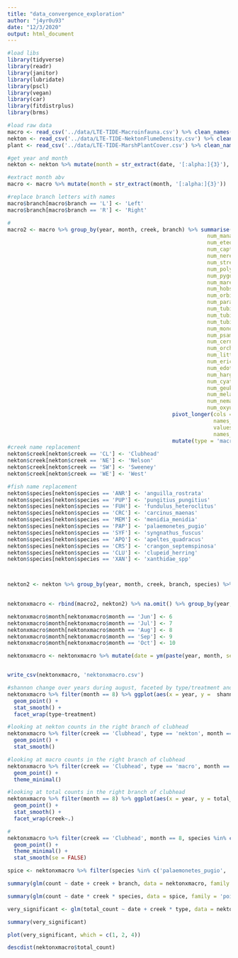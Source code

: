 ```yaml
---
title: "data_convergence_exploration"
author: "j4yr0u93"
date: "12/3/2020"
output: html_document
---
```


```r
#load libs
library(tidyverse)
library(readr)
library(janitor)
library(lubridate)
library(pscl)
library(vegan)
library(car)
library(fitdistrplus)
library(brms)

#load raw data
macro <- read_csv('../data/LTE-TIDE-Macroinfauna.csv') %>% clean_names()
nekton <- read_csv('../data/LTE-TIDE-NektonFlumeDensity.csv') %>% clean_names()
plant <- read_csv('../data/LTE-TIDE-MarshPlantCover.csv') %>% clean_names()

#get year and month
nekton <- nekton %>% mutate(month = str_extract(date, '[:alpha:]{3}'), year = as.double(str_extract(date, '[:digit:]{4}')))

#extract month abv
macro <- macro %>% mutate(month = str_extract(month, '[:alpha:]{3}'))

#replace branch letters with names
macro$branch[macro$branch == 'L'] <- 'Left'
macro$branch[macro$branch == 'R'] <- 'Right'

#
macro2 <- macro %>% group_by(year, month, creek, branch) %>% summarise(num_fabricia_sabella = sum(num_fabricia_sabella),
                                                               num_manayunkia_aestuarina = sum (num_manayunkia_aestuarina),
                                                               num_eteone_heteropoda = sum(num_eteone_heteropoda),
                                                               num_captiella_capitata = sum(num_captiella_capitata),
                                                               num_nereis_diversicolor = sum(num_nereis_diversicolor),
                                                               num_streblospio_benedicti = sum(num_streblospio_benedicti),
                                                               num_polydora_cornuta = sum(num_polydora_cornuta),
                                                               num_pygospio_elegans = sum(num_pygospio_elegans),
                                                               num_marenzelleria_viridis = sum(num_marenzelleria_viridis),
                                                               num_hobsonia_florida = sum(num_hobsonia_florida),
                                                               num_orbiniidae = sum(num_orbiniidae),
                                                               num_paranais_litoralis = sum(num_paranais_litoralis),
                                                               num_tubificoides_benedeni = sum(num_tubificoides_benedeni),
                                                               num_tubificoides_wasselli = sum(num_tubificoides_wasselli),
                                                               num_tubificoides_brownae = sum(num_tubificoides_brownae),
                                                               num_monopylephorus_sp = sum(num_monopylephorus_sp),
                                                               num_psammoryctides_sp = sum(num_psammoryctides_sp),
                                                               num_cernosvitoviella_immota = sum(num_cernosvitoviella_immota),
                                                               num_orchestia_grillus = sum(num_orchestia_grillus),
                                                               num_littorophiloscia_vittata = sum(num_littorophiloscia_vittata),
                                                               num_erichsonella_attenuata = sum(num_erichsonella_attenuata),
                                                               num_edotea_triloba = sum(num_edotea_triloba),
                                                               num_hargeria_rapax = sum(num_hargeria_rapax),
                                                               num_cyathura_polita = sum(num_cyathura_polita),
                                                               num_geukensia_demissa = sum(num_geukensia_demissa),
                                                               num_melampus_b = sum(num_melampus_b),
                                                               num_nematostella_vectensis = sum(num_nematostella_vectensis),
                                                               num_oxyurostylis_smithi = sum(num_oxyurostylis_smithi)) %>%
                                                    pivot_longer(cols = starts_with('num_'),
                                                                 names_to = 'species',
                                                                 values_to = 'count',
                                                                 names_prefix = 'num_') %>%
                                                    mutate(type = 'macro')
#creek name replacement
nekton$creek[nekton$creek == 'CL'] <- 'Clubhead'
nekton$creek[nekton$creek == 'NE'] <- 'Nelson'
nekton$creek[nekton$creek == 'SW'] <- 'Sweeney'
nekton$creek[nekton$creek == 'WE'] <- 'West'

#fish name replacement
nekton$species[nekton$species == 'ANR'] <- 'anguilla_rostrata'
nekton$species[nekton$species == 'PUP'] <- 'pungitius_pungitius'
nekton$species[nekton$species == 'FUH'] <- 'fundulus_heteroclitus'
nekton$species[nekton$species == 'CRC'] <- 'carcinus_maenas'
nekton$species[nekton$species == 'MEM'] <- 'menidia_menidia'
nekton$species[nekton$species == 'PAP'] <- 'palaemonetes_pugio'
nekton$species[nekton$species == 'SYF'] <- 'syngnathus_fuscus'
nekton$species[nekton$species == 'APQ'] <- 'apeltes_quadracus'
nekton$species[nekton$species == 'CRS'] <- 'crangon_septemspinosa'
nekton$species[nekton$species == 'CLU'] <- 'clupeid_herring'
nekton$species[nekton$species == 'XAN'] <- 'xanthidae_spp'



nekton2 <- nekton %>% group_by(year, month, creek, branch, species) %>% summarise(count = sum(number_caught)) %>% mutate(type = 'nekton')
  

nektonxmacro <- rbind(macro2, nekton2) %>% na.omit() %>% group_by(year, month, creek, branch, type) %>% mutate(count_percent = count/sum(count), shannon = diversity(count, index = 'shannon'), total_count = sum(count), treatment = ifelse(creek %in% c('Clubhead', 'Sweeney'), 'fertilized', 'control'))

nektonxmacro$month[nektonxmacro$month == 'Jun'] <- 6
nektonxmacro$month[nektonxmacro$month == 'Jul'] <- 7
nektonxmacro$month[nektonxmacro$month == 'Aug'] <- 8
nektonxmacro$month[nektonxmacro$month == 'Sep'] <- 9
nektonxmacro$month[nektonxmacro$month == 'Oct'] <- 10

nektonxmacro <- nektonxmacro %>% mutate(date = ym(paste(year, month, sep='-')))


write_csv(nektonxmacro, 'nektonxmacro.csv')

#shannon change over years during august, faceted by type/treatment and colored by creek location, branches kept together
nektonxmacro %>% filter(month == 8) %>% ggplot(aes(x = year, y =  shannon, color = creek)) +
  geom_point() +
  stat_smooth() +
  facet_wrap(type~treatment)

#looking at nekton counts in the right branch of clubhead
nektonxmacro %>% filter(creek == 'Clubhead', type == 'nekton', month == 8, branch == 'Right') %>% ggplot(aes(x = year, y = count, color = species)) +
  geom_point() +
  stat_smooth()

#looking at macro counts in the right branch of clubhead
nektonxmacro %>% filter(creek == 'Clubhead', type == 'macro', month == 8, branch == 'Right') %>% ggplot(aes(x = year, y = count, color = species)) +
  geom_point() +
  theme_minimal()

#looking at total counts in the right branch of clubhead
nektonxmacro %>% filter(month == 8) %>% ggplot(aes(x = year, y = total_count, color = type)) +
  geom_point() +
  stat_smooth() +
  facet_wrap(creek~.)

#
nektonxmacro %>% filter(creek == 'Clubhead', month == 8, species %in% c('palaemonetes_pugio', 'fundulus_heteroclitus', 'streblospio_benedicti', 'manayunkia_aestuarina', 'menidia_menidia'), branch == 'Right') %>% ggplot(aes(x = year, y = count, color = species)) +
  geom_point() +
  theme_minimal() +
  stat_smooth(se = FALSE)

spice <- nektonxmacro %>% filter(species %in% c('palaemonetes_pugio', 'fundulus_heteroclitus', 'streblospio_benedicti', 'manayunkia_aestuarina', 'menidia_menidia'))

summary(glm(count ~ date + creek + branch, data = nektonxmacro, family = 'poisson'))

summary(glm(count ~ date * creek * species, data = spice, family = 'poisson'))

very_significant <- glm(total_count ~ date + creek * type, data = nektonxmacro)

summary(very_significant)

plot(very_significant, which = c(1, 2, 4))

descdist(nektonxmacro$total_count)
```